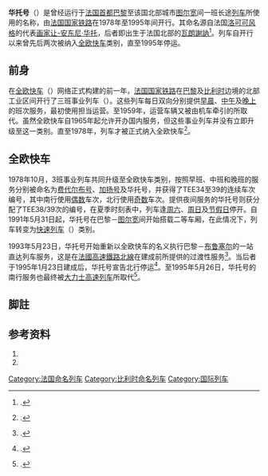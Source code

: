 {{Infobox rail service
| box_width       = 
| name            = 华托
| logo            = 
| logo_width      = 
| image           = TEE Watteau waiting to depart Lille, 1989.jpg
| image_width     = 
| caption         = 华托号停靠于里尔（1989年）
| type            = [[全欧快车|全欧快车]]（1978–1991，1993–1995）<br>[[快速列车|快速列车]]（1991–1993）
| status          = 
| locale          = {{FRA}}、{{BEL}}
| predecessor     = 
| first           = {{start date|1978|10|08|df=y}}
| last            = {{end date|1995|05|26|df=y}}
| successor       = 
| operator        = 
| formeroperator  = [[法国国家铁路|法国国家铁路]]
| ridership       = 
| start           = [[巴黎北站|巴黎北站]]
| stops           = 
| end             = {{link-fr|图尔宽车站|Gare de Tourcoing}}/[[布鲁塞尔南站|布鲁塞尔南站]]
| distance        = 
| journeytime     = 
| frequency       = 周一至周五开行
| trainnumber     = 
| line_used       = 
| class           = 
| access          = 
| seating         = 
| sleeping        = 
| autorack        = 
| catering        = 
| observation     = 
| entertainment   = 
| baggage         = 
| otherfacilities = 
| stock           = 
| gauge           = {{railgauge|sg}}
| el              = 25[[伏特|千伏]]50[[赫兹|赫兹]][[交流电|交流电]]（法国）<br>3000伏直流电（比利时） 
| speed           = 
| owners          = 
| routenumber     = 
| map             =
| map_state       = <!--show-->
}}
'''华托号'''（{{lang-fr|'''''Watteau'''''}}）是曾经运行于[[法国|法国]][[首都|首都]][[巴黎|巴黎]]至该国北部城市[[图尔宽|图尔宽]]间一班长途[[列车|列车]]所使用的名称，由[[法国国家铁路|法国国家铁路]]在1978年至1995年间开行。其命名源自法国[[洛可可|洛可可风格]]的代表[[画家|画家]][[让-安东尼·华托|让-安东尼·华托]]，后者即出生于法国北部的[[瓦朗謝訥|瓦朗謝訥]]<ref group="註">{{harvnb|Mertens|Malaspina|2007|p=378}}.</ref>。列车自开行以来曾先后两次被纳入[[全欧快车|全欧快车]]类别，直至1995年停运。

==前身==
在[[全欧快车|全欧快车]]（{{lang|en|TEE}}）网络正式构建的前一年，[[法国国家铁路|法国国家铁路]]在[[巴黎|巴黎]]及[[比利时|比利时]]边境的北部工业区间开行了三班事业列车（{{lang|fr|Trains d'affaires}}）。这些列车每日双向分别提供[[早晨|早晨]]、[[中午|中午]]及[[晚上|晚上]]的班次服务，最初使用{{link-fr|X 2720型柴联车|X 2720}}担当运营。至1959年，运营车辆又被由机车牵引的{{link-en|科瑞尔型车厢|Corail (train)}}所取代。虽然全欧快车自1965年起允许开办国内服务，但这些事业列车并没有立即升级至这一类别。直至1978年，列车才被正式纳入全欧快车<ref group="註">{{harvnb|Hajt|2001|p=114}}.</ref>。

==全欧快车==
1978年10月，3班事业列车共同升级至全欧快车类别，按照早班、中班和晚班的服务分别被命名为[[费代尔布号|费代尔布号]]、[[加扬号|加扬号]]及华托号，并获得了TEE34至39的连续车次编号，其中南行使用[[偶数|偶数]]车次，北行使用[[奇数|奇数]]车次。提供夜间服务的华托号则获分配了TEE38/39次的编号，在夏季时刻表中，列车逢[[周六|周六]]、[[周日|周日]]及[[假日|节假日]]停开。自1991年5月31日起，华托号在巴黎－[[图尔宽|图尔宽]]间开始搭载二等车厢，在此情况下，列车转变为[[快速列车|快速列车]]（{{lang|fr|Rapide}}）类别。

1993年5月23日，华托号开始重新以全欧快车的名义执行巴黎－[[布鲁塞尔|布鲁塞尔]]的一站直达列车服务，这是在[[法國高速鐵路北線|法國高速鐵路北線]]在建成前所提供的过渡性服务<ref group="註">{{harvnb|Mertens|Malaspina|2007|p=406}}.</ref>。当后者于1995年1月23日建成后，华托号宣告北行停运<ref group="註">{{harvnb|Mertens|Malaspina|2007|p=407}}.</ref>。至1995年5月26日，华托号的南行服务也最终被[[大力士高速列车|大力士高速列车]]所取代<ref group="註">{{harvnb|Mertens|Malaspina|2007|p=409}}.</ref>。

==脚註==
{{refbegin|3}}
{{NoteFoot}}
{{refend}}

==参考资料==
{{refbegin}}
# {{fr}}{{citation | first= Maurice |last=Mertens|first2=Jean-Pierre |last2=Malaspina | title= ''La Légende des Trans Europ Express'' | publisher= LR Presse | location= Vannes | year= 2007 | ISBN= 978-29-036514-5-9 | id= TEEFR}}
# {{de}}{{citation | first= Jörg |last=Hajt | title= ''Das grosse TEE-Buch'' | publisher= Heel | location =Bonn/Königswinter | year= 2001 | ISBN= 3-89365-948-X | id= Hajt}}
{{refend}}

{{全欧快车列车|state = expanded}}

{{DEFAULTSORT:Watteau}}
[[Category:法国命名列车|Category:法国命名列车]]
[[Category:比利时命名列车|Category:比利时命名列车]]
[[Category:国际列车|Category:国际列车]]